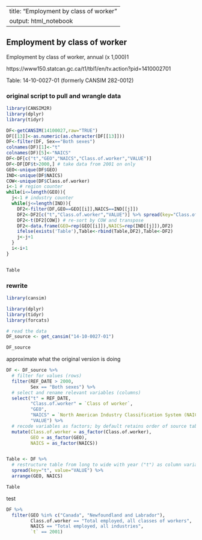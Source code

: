 <!--
Copyright 2019 Province of British Columbia

Licensed under the Apache License, Version 2.0 (the "License");
you may not use this file except in compliance with the License.
You may obtain a copy of the License at

http://www.apache.org/licenses/LICENSE-2.0

Unless required by applicable law or agreed to in writing, software distributed under the License is distributed on an "AS IS" BASIS,
WITHOUT WARRANTIES OR CONDITIONS OF ANY KIND, either express or implied.
See the License for the specific language governing permissions and limitations under the License.
-->



---
title: "Employment by class of worker"
output: html_notebook
---

## Employment by class of worker

Employment by class of worker, annual (x 1,000)1

https://www150.statcan.gc.ca/t1/tbl1/en/tv.action?pid=1410002701

Table: 14-10-0027-01 (formerly CANSIM  282-0012)




### original script to pull and wrangle data

```r

library(CANSIM2R)
library(dplyr)
library(tidyr)

DF<-getCANSIM(14100027,raw="TRUE")
DF[[13]]<-as.numeric(as.character(DF[[13]]))
DF<-filter(DF, Sex=="Both sexes")
colnames(DF)[1]<-"t"
colnames(DF)[5]<-"NAICS"
DF<-DF[c("t","GEO","NAICS","Class.of.worker","VALUE")] 
DF<-DF[DF$t>2000,] # take data from 2001 on only
GEO<-unique(DF$GEO)
IND<-unique(DF$NAICS)
COW<-unique(DF$Class.of.worker)
i<-1 # region counter
while(i<=length(GEO)){
  j<-1 # industry counter
  while(j<=length(IND)){
    DF2<-filter(DF,GEO==GEO[[i]],NAICS==IND[[j]])
    DF2<-DF2[c("t","Class.of.worker","VALUE")] %>% spread(key="Class.of.worker",value="VALUE")
    DF2<-t(DF2[COW]) # re-sort by COW and transpose
    DF2<-data.frame(GEO=rep(GEO[[i]]),NAICS=rep(IND[[j]]),DF2)
    ifelse(exists('Table'),Table<-rbind(Table,DF2),Table<-DF2)
    j<-j+1
  }
  i<-i+1
}



```

```r
Table
```



### rewrite


```r

library(cansim)

library(dplyr)
library(tidyr)
library(forcats)

```


```r

# read the data 
DF_source <- get_cansim("14-10-0027-01")

DF_source

```


approximate what the original version is doing

```r

DF <- DF_source %>%
  # filter for values (rows)
  filter(REF_DATE > 2000,
         Sex == "Both sexes") %>%
  # select and rename relevant variables (columns)
  select("t" = REF_DATE,
         "Class.of.worker" = `Class of worker`,
         "GEO",
         "NAICS" = `North American Industry Classification System (NAICS)`,
         "VALUE") %>%
  # recode variables as factors; by default retains order of source table
  mutate(Class.of.worker = as_factor(Class.of.worker),
         GEO = as_factor(GEO),
         NAICS = as_factor(NAICS))


Table <- DF %>%
  # restructure table from long to wide with year ("t") as column variable
  spread(key="t", value="VALUE") %>%
  arrange(GEO, NAICS)

Table


```


test 

```r

DF %>%
  filter(GEO %in% c("Canada", "Newfoundland and Labrador"),
         Class.of.worker == "Total employed, all classes of workers",
         NAICS == "Total employed, all industries",
         `t` == 2001)


```

